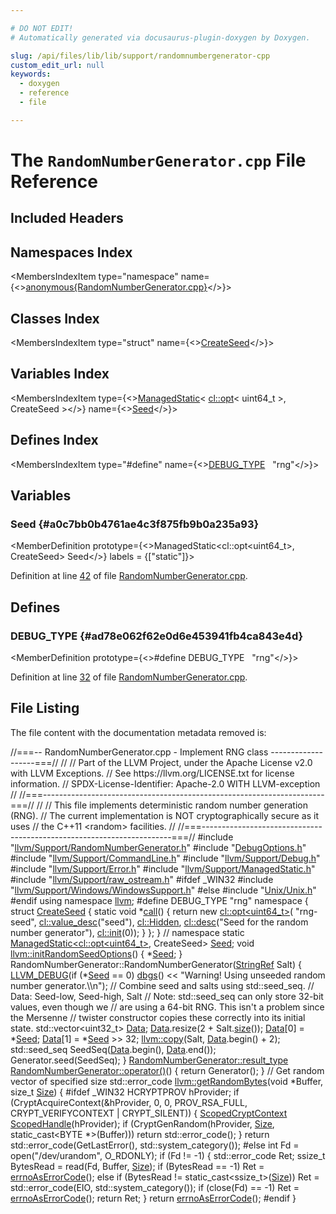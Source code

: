 ```yaml
---

# DO NOT EDIT!
# Automatically generated via docusaurus-plugin-doxygen by Doxygen.

slug: /api/files/lib/lib/support/randomnumbergenerator-cpp
custom_edit_url: null
keywords:
  - doxygen
  - reference
  - file

---
```





# The `RandomNumberGenerator.cpp` File Reference

<DoxygenPage pluginConfig={pluginConfig}>



## Included Headers

<IncludesList>
<IncludesListItem
  filePath="llvm/Support/RandomNumberGenerator.h"
  permalink="/docs/api/files/include/include/llvm/include/llvm/support/randomnumbergenerator-h"
  isLocal="true" />
<IncludesListItem
  filePath="DebugOptions.h"
  permalink="/docs/api/files/lib/lib/support/debugoptions-h"
  isLocal="true" />
<IncludesListItem
  filePath="llvm/Support/CommandLine.h"
  permalink="/docs/api/files/include/include/llvm/include/llvm/support/commandline-h"
  isLocal="true" />
<IncludesListItem
  filePath="llvm/Support/Debug.h"
  permalink="/docs/api/files/include/include/llvm/include/llvm/support/debug-h"
  isLocal="true" />
<IncludesListItem
  filePath="llvm/Support/Error.h"
  permalink="/docs/api/files/include/include/llvm/include/llvm/support/error-h"
  isLocal="true" />
<IncludesListItem
  filePath="llvm/Support/ManagedStatic.h"
  permalink="/docs/api/files/include/include/llvm/include/llvm/support/managedstatic-h"
  isLocal="true" />
<IncludesListItem
  filePath="llvm/Support/raw_ostream.h"
  permalink="/docs/api/files/include/include/llvm/include/llvm/support/raw-ostream-h"
  isLocal="true" />
<IncludesListItem
  filePath="Unix/Unix.h"
  permalink="/docs/api/files/lib/lib/support/lib/support/unix/unix-h"
  isLocal="true" />
</IncludesList>

## Namespaces Index

<MembersIndex>

<MembersIndexItem
  type="namespace"
  name={<><a href="/docs/api/namespaces/anonymous-randomnumbergenerator-cpp-">anonymous&#123;RandomNumberGenerator.cpp&#125;</a></>}>
</MembersIndexItem>

</MembersIndex>

## Classes Index

<MembersIndex>

<MembersIndexItem
  type="struct"
  name={<><a href="/docs/api/structs/anonymous-namespace-randomnumbergenerator-cpp-/createseed">CreateSeed</a></>}>
</MembersIndexItem>

</MembersIndex>

## Variables Index

<MembersIndex>

<MembersIndexItem
  type={<><a href="/docs/api/classes/llvm/managedstatic">ManagedStatic</a>&lt; <a href="/docs/api/classes/llvm/cl/opt">cl::opt</a>&lt; uint64&#95;t &gt;, CreateSeed &gt;</>}
  name={<><a href="#a0c7bb0b4761ae4c3f875fb9b0a235a93">Seed</a></>}>
</MembersIndexItem>

</MembersIndex>

## Defines Index

<MembersIndex>

<MembersIndexItem
  type="#define"
  name={<><a href="#ad78e062f62e0d6e453941fb4ca843e4d">DEBUG&#95;TYPE</a>&nbsp;&nbsp;&nbsp;&quot;rng&quot;</>}>
</MembersIndexItem>

</MembersIndex>


<SectionDefinition>

## Variables

### Seed {#a0c7bb0b4761ae4c3f875fb9b0a235a93}

<MemberDefinition
  prototype={<>ManagedStatic&lt;cl::opt&lt;uint64&#95;t&gt;, CreateSeed&gt; Seed</>}
  labels = {["static"]}>

Definition at line <a href="#l00042">42</a> of file <a href="/docs/api/files/lib/lib/support/randomnumbergenerator-cpp">RandomNumberGenerator.cpp</a>.
</MemberDefinition>

</SectionDefinition>

<SectionDefinition>

## Defines

### DEBUG&#95;TYPE {#ad78e062f62e0d6e453941fb4ca843e4d}

<MemberDefinition
  prototype={<>#define DEBUG&#95;TYPE&nbsp;&nbsp;&nbsp;&quot;rng&quot;</>}>

Definition at line <a href="#l00032">32</a> of file <a href="/docs/api/files/lib/lib/support/randomnumbergenerator-cpp">RandomNumberGenerator.cpp</a>.
</MemberDefinition>

</SectionDefinition>

## File Listing

The file content with the documentation metadata removed is:

<ProgramListing>

<Link id="l00001" /><CodeLine lineNumber="1"><span class="doxyHighlightComment">//===-- RandomNumberGenerator.cpp - Implement RNG class -------------------===//</span></CodeLine>
<Link id="l00002" /><CodeLine lineNumber="2"><span class="doxyHighlightComment">//</span></CodeLine>
<Link id="l00003" /><CodeLine lineNumber="3"><span class="doxyHighlightComment">// Part of the LLVM Project, under the Apache License v2.0 with LLVM Exceptions.</span></CodeLine>
<Link id="l00004" /><CodeLine lineNumber="4"><span class="doxyHighlightComment">// See https://llvm.org/LICENSE.txt for license information.</span></CodeLine>
<Link id="l00005" /><CodeLine lineNumber="5"><span class="doxyHighlightComment">// SPDX-License-Identifier: Apache-2.0 WITH LLVM-exception</span></CodeLine>
<Link id="l00006" /><CodeLine lineNumber="6"><span class="doxyHighlightComment">//</span></CodeLine>
<Link id="l00007" /><CodeLine lineNumber="7"><span class="doxyHighlightComment">//===----------------------------------------------------------------------===//</span></CodeLine>
<Link id="l00008" /><CodeLine lineNumber="8"><span class="doxyHighlightComment">//</span></CodeLine>
<Link id="l00009" /><CodeLine lineNumber="9"><span class="doxyHighlightComment">// This file implements deterministic random number generation (RNG).</span></CodeLine>
<Link id="l00010" /><CodeLine lineNumber="10"><span class="doxyHighlightComment">// The current implementation is NOT cryptographically secure as it uses</span></CodeLine>
<Link id="l00011" /><CodeLine lineNumber="11"><span class="doxyHighlightComment">// the C++11 &lt;random&gt; facilities.</span></CodeLine>
<Link id="l00012" /><CodeLine lineNumber="12"><span class="doxyHighlightComment">//</span></CodeLine>
<Link id="l00013" /><CodeLine lineNumber="13"><span class="doxyHighlightComment">//===----------------------------------------------------------------------===//</span></CodeLine>
<Link id="l00014" /><CodeLine lineNumber="14"></CodeLine>
<Link id="l00015" /><CodeLine lineNumber="15"><span class="doxyHighlightPreprocessor">#include &quot;<a href="/docs/api/files/include/include/llvm/include/llvm/support/randomnumbergenerator-h">llvm/Support/RandomNumberGenerator.h</a>&quot;</span></CodeLine>
<Link id="l00016" /><CodeLine lineNumber="16"></CodeLine>
<Link id="l00017" /><CodeLine lineNumber="17"><span class="doxyHighlightPreprocessor">#include &quot;<a href="/docs/api/files/lib/lib/support/debugoptions-h">DebugOptions.h</a>&quot;</span></CodeLine>
<Link id="l00018" /><CodeLine lineNumber="18"></CodeLine>
<Link id="l00019" /><CodeLine lineNumber="19"><span class="doxyHighlightPreprocessor">#include &quot;<a href="/docs/api/files/include/include/llvm/include/llvm/support/commandline-h">llvm/Support/CommandLine.h</a>&quot;</span></CodeLine>
<Link id="l00020" /><CodeLine lineNumber="20"><span class="doxyHighlightPreprocessor">#include &quot;<a href="/docs/api/files/include/include/llvm/include/llvm/support/debug-h">llvm/Support/Debug.h</a>&quot;</span></CodeLine>
<Link id="l00021" /><CodeLine lineNumber="21"><span class="doxyHighlightPreprocessor">#include &quot;<a href="/docs/api/files/include/include/llvm/include/llvm/support/error-h">llvm/Support/Error.h</a>&quot;</span></CodeLine>
<Link id="l00022" /><CodeLine lineNumber="22"><span class="doxyHighlightPreprocessor">#include &quot;<a href="/docs/api/files/include/include/llvm/include/llvm/support/managedstatic-h">llvm/Support/ManagedStatic.h</a>&quot;</span></CodeLine>
<Link id="l00023" /><CodeLine lineNumber="23"><span class="doxyHighlightPreprocessor">#include &quot;<a href="/docs/api/files/include/include/llvm/include/llvm/support/raw-ostream-h">llvm/Support/raw&#95;ostream.h</a>&quot;</span></CodeLine>
<Link id="l00024" /><CodeLine lineNumber="24"><span class="doxyHighlightPreprocessor">#ifdef &#95;WIN32</span></CodeLine>
<Link id="l00025" /><CodeLine lineNumber="25"><span class="doxyHighlightPreprocessor">#include &quot;<a href="/docs/api/files/include/include/llvm/include/llvm/support/include/llvm/support/windows/windowssupport-h">llvm/Support/Windows/WindowsSupport.h</a>&quot;</span></CodeLine>
<Link id="l00026" /><CodeLine lineNumber="26"><span class="doxyHighlightPreprocessor">#else</span></CodeLine>
<Link id="l00027" /><CodeLine lineNumber="27"><span class="doxyHighlightPreprocessor">#include &quot;<a href="/docs/api/files/lib/lib/support/lib/support/unix/unix-h">Unix/Unix.h</a>&quot;</span></CodeLine>
<Link id="l00028" /><CodeLine lineNumber="28"><span class="doxyHighlightPreprocessor">#endif</span></CodeLine>
<Link id="l00029" /><CodeLine lineNumber="29"></CodeLine>
<Link id="l00030" /><CodeLine lineNumber="30"><span class="doxyHighlightKeyword">using namespace </span><span class="doxyHighlight"><a href="/docs/api/namespaces/llvm">llvm</a>;</span></CodeLine>
<Link id="l00031" /><CodeLine lineNumber="31"></CodeLine>
<Link id="l00032" /><CodeLine lineNumber="32" lineLink="#ad78e062f62e0d6e453941fb4ca843e4d"><span class="doxyHighlightPreprocessor">#define DEBUG&#95;TYPE &quot;rng&quot;</span></CodeLine>
<Link id="l00033" /><CodeLine lineNumber="33" lineLink="/docs/api/namespaces/anonymous-randomnumbergenerator-cpp-"><span class="doxyHighlightKeyword">namespace </span><span class="doxyHighlight">&#123;</span></CodeLine>
<Link id="l00034" /><CodeLine lineNumber="34" lineLink="/docs/api/structs/anonymous-namespace-randomnumbergenerator-cpp-/createseed"><span class="doxyHighlightKeyword">struct </span><span class="doxyHighlight"><a href="/docs/api/structs/anonymous-namespace-randomnumbergenerator-cpp-/createseed">CreateSeed</a> &#123;</span></CodeLine>
<Link id="l00035" /><CodeLine lineNumber="35" lineLink="/docs/api/structs/anonymous-namespace-randomnumbergenerator-cpp-/createseed/#ac72070b8da4b470e4c819f10b1e595db"><span class="doxyHighlight">  </span><span class="doxyHighlightKeyword">static</span><span class="doxyHighlight"> </span><span class="doxyHighlightKeywordType">void</span><span class="doxyHighlight"> &#42;<a href="/docs/api/structs/anonymous-namespace-randomnumbergenerator-cpp-/createseed/#ac72070b8da4b470e4c819f10b1e595db">call</a>() &#123;</span></CodeLine>
<Link id="l00036" /><CodeLine lineNumber="36"><span class="doxyHighlight">    </span><span class="doxyHighlightKeywordFlow">return</span><span class="doxyHighlight"> </span><span class="doxyHighlightKeyword">new</span><span class="doxyHighlight"> <a href="/docs/api/classes/llvm/cl/opt">cl::opt&lt;uint64&#95;t&gt;</a>(</span></CodeLine>
<Link id="l00037" /><CodeLine lineNumber="37"><span class="doxyHighlight">        </span><span class="doxyHighlightStringLiteral">&quot;rng-seed&quot;</span><span class="doxyHighlight">, <a href="/docs/api/structs/llvm/cl/value-desc">cl::value&#95;desc</a>(</span><span class="doxyHighlightStringLiteral">&quot;seed&quot;</span><span class="doxyHighlight">), <a href="/docs/api/namespaces/llvm/cl/#a68075925a54790e71ca790e1d4f21a40a263ac008d8d31f13ce460395fc4cf7e6">cl::Hidden</a>,</span></CodeLine>
<Link id="l00038" /><CodeLine lineNumber="38"><span class="doxyHighlight">        <a href="/docs/api/structs/llvm/cl/desc">cl::desc</a>(</span><span class="doxyHighlightStringLiteral">&quot;Seed for the random number generator&quot;</span><span class="doxyHighlight">), <a href="/docs/api/namespaces/llvm/cl/#ac12e6a8f3a1b511f0dee2ed6de0ae806">cl::init</a>(0));</span></CodeLine>
<Link id="l00039" /><CodeLine lineNumber="39"><span class="doxyHighlight">  &#125;</span></CodeLine>
<Link id="l00040" /><CodeLine lineNumber="40"><span class="doxyHighlight">&#125;;</span></CodeLine>
<Link id="l00041" /><CodeLine lineNumber="41"><span class="doxyHighlight">&#125; </span><span class="doxyHighlightComment">// namespace</span></CodeLine>
<Link id="l00042" /><CodeLine lineNumber="42" lineLink="#a0c7bb0b4761ae4c3f875fb9b0a235a93"><span class="doxyHighlightKeyword">static</span><span class="doxyHighlight"> <a href="/docs/api/classes/llvm/managedstatic">ManagedStatic&lt;cl::opt&lt;uint64&#95;t&gt;</a>, CreateSeed&gt; <a href="#a0c7bb0b4761ae4c3f875fb9b0a235a93">Seed</a>;</span></CodeLine>
<Link id="l00043" /><CodeLine lineNumber="43" lineLink="/docs/api/namespaces/llvm/#aa631c524fdedeed39b78ca7113ee525c"><span class="doxyHighlightKeywordType">void</span><span class="doxyHighlight"> <a href="/docs/api/namespaces/llvm/#aa631c524fdedeed39b78ca7113ee525c">llvm::initRandomSeedOptions</a>() &#123; &#42;<a href="#a0c7bb0b4761ae4c3f875fb9b0a235a93">Seed</a>; &#125;</span></CodeLine>
<Link id="l00044" /><CodeLine lineNumber="44"></CodeLine>
<Link id="l00045" /><CodeLine lineNumber="45"><span class="doxyHighlight">RandomNumberGenerator::RandomNumberGenerator(<a href="/docs/api/classes/llvm/stringref">StringRef</a> Salt) &#123;</span></CodeLine>
<Link id="l00046" /><CodeLine lineNumber="46"><span class="doxyHighlight">  <a href="/docs/api/files/include/include/llvm/include/llvm/support/debug-h/#a196897517069dda1bdb549e24468f7d7">LLVM&#95;DEBUG</a>(</span><span class="doxyHighlightKeywordFlow">if</span><span class="doxyHighlight"> (&#42;<a href="#a0c7bb0b4761ae4c3f875fb9b0a235a93">Seed</a> == 0) <a href="/docs/api/namespaces/llvm/#a7c46c742c31be54870e2038048e6b391">dbgs</a>()</span></CodeLine>
<Link id="l00047" /><CodeLine lineNumber="47"><span class="doxyHighlight">             &lt;&lt; </span><span class="doxyHighlightStringLiteral">&quot;Warning! Using unseeded random number generator.\\n&quot;</span><span class="doxyHighlight">);</span></CodeLine>
<Link id="l00048" /><CodeLine lineNumber="48"></CodeLine>
<Link id="l00049" /><CodeLine lineNumber="49"><span class="doxyHighlight">  </span><span class="doxyHighlightComment">// Combine seed and salts using std::seed&#95;seq.</span></CodeLine>
<Link id="l00050" /><CodeLine lineNumber="50"><span class="doxyHighlight">  </span><span class="doxyHighlightComment">// Data: Seed-low, Seed-high, Salt</span></CodeLine>
<Link id="l00051" /><CodeLine lineNumber="51"><span class="doxyHighlight">  </span><span class="doxyHighlightComment">// Note: std::seed&#95;seq can only store 32-bit values, even though we</span></CodeLine>
<Link id="l00052" /><CodeLine lineNumber="52"><span class="doxyHighlight">  </span><span class="doxyHighlightComment">// are using a 64-bit RNG. This isn&#39;t a problem since the Mersenne</span></CodeLine>
<Link id="l00053" /><CodeLine lineNumber="53"><span class="doxyHighlight">  </span><span class="doxyHighlightComment">// twister constructor copies these correctly into its initial state.</span></CodeLine>
<Link id="l00054" /><CodeLine lineNumber="54"><span class="doxyHighlight">  std::vector&lt;uint32&#95;t&gt; <a href="/docs/api/namespaces/llvm/#aa20539e89704d20b98b97e9c3feac934">Data</a>;</span></CodeLine>
<Link id="l00055" /><CodeLine lineNumber="55"><span class="doxyHighlight">  <a href="/docs/api/namespaces/llvm/#aa20539e89704d20b98b97e9c3feac934">Data</a>.resize(2 + Salt.<a href="/docs/api/classes/llvm/stringref/#a5db9240c74644c67759dd0f901fc3c7d">size</a>());</span></CodeLine>
<Link id="l00056" /><CodeLine lineNumber="56"><span class="doxyHighlight">  <a href="/docs/api/namespaces/llvm/#aa20539e89704d20b98b97e9c3feac934">Data</a>&#91;0&#93; = &#42;<a href="#a0c7bb0b4761ae4c3f875fb9b0a235a93">Seed</a>;</span></CodeLine>
<Link id="l00057" /><CodeLine lineNumber="57"><span class="doxyHighlight">  <a href="/docs/api/namespaces/llvm/#aa20539e89704d20b98b97e9c3feac934">Data</a>&#91;1&#93; = &#42;<a href="#a0c7bb0b4761ae4c3f875fb9b0a235a93">Seed</a> &gt;&gt; 32;</span></CodeLine>
<Link id="l00058" /><CodeLine lineNumber="58"></CodeLine>
<Link id="l00059" /><CodeLine lineNumber="59"><span class="doxyHighlight">  <a href="/docs/api/namespaces/llvm/#abb650e853db0ddbb60411b885c499737">llvm::copy</a>(Salt, <a href="/docs/api/namespaces/llvm/#aa20539e89704d20b98b97e9c3feac934">Data</a>.begin() + 2);</span></CodeLine>
<Link id="l00060" /><CodeLine lineNumber="60"></CodeLine>
<Link id="l00061" /><CodeLine lineNumber="61"><span class="doxyHighlight">  std::seed&#95;seq SeedSeq(<a href="/docs/api/namespaces/llvm/#aa20539e89704d20b98b97e9c3feac934">Data</a>.begin(), <a href="/docs/api/namespaces/llvm/#aa20539e89704d20b98b97e9c3feac934">Data</a>.end());</span></CodeLine>
<Link id="l00062" /><CodeLine lineNumber="62"><span class="doxyHighlight">  Generator.seed(SeedSeq);</span></CodeLine>
<Link id="l00063" /><CodeLine lineNumber="63"><span class="doxyHighlight">&#125;</span></CodeLine>
<Link id="l00064" /><CodeLine lineNumber="64"></CodeLine>
<Link id="l00065" /><CodeLine lineNumber="65" lineLink="/docs/api/classes/llvm/randomnumbergenerator/#af71ce67593cd6a5685d76c9a3afdb962"><span class="doxyHighlight"><a href="/docs/api/classes/llvm/randomnumbergenerator/#a75f834996d1b013470833718e8985130">RandomNumberGenerator::result&#95;type</a> <a href="/docs/api/classes/llvm/randomnumbergenerator/#af71ce67593cd6a5685d76c9a3afdb962">RandomNumberGenerator::operator()</a>() &#123;</span></CodeLine>
<Link id="l00066" /><CodeLine lineNumber="66"><span class="doxyHighlight">  </span><span class="doxyHighlightKeywordFlow">return</span><span class="doxyHighlight"> Generator();</span></CodeLine>
<Link id="l00067" /><CodeLine lineNumber="67"><span class="doxyHighlight">&#125;</span></CodeLine>
<Link id="l00068" /><CodeLine lineNumber="68"></CodeLine>
<Link id="l00069" /><CodeLine lineNumber="69"><span class="doxyHighlightComment">// Get random vector of specified size</span></CodeLine>
<Link id="l00070" /><CodeLine lineNumber="70" lineLink="/docs/api/namespaces/llvm/#ab013f57f6d86e51832c8f851a3112f7f"><span class="doxyHighlight">std::error&#95;code <a href="/docs/api/namespaces/llvm/#ab013f57f6d86e51832c8f851a3112f7f">llvm::getRandomBytes</a>(</span><span class="doxyHighlightKeywordType">void</span><span class="doxyHighlight"> &#42;Buffer, </span><span class="doxyHighlightKeywordType">size&#95;t</span><span class="doxyHighlight"> <a href="/docs/api/files/lib/lib/analysis/inlineorder-cpp/#a7ee6f0cb51c3b9056199e9a0001fe8c3a6f6cb72d544962fa333e2e34ce64f719">Size</a>) &#123;</span></CodeLine>
<Link id="l00071" /><CodeLine lineNumber="71"><span class="doxyHighlightPreprocessor">#ifdef &#95;WIN32</span></CodeLine>
<Link id="l00072" /><CodeLine lineNumber="72"><span class="doxyHighlight">  HCRYPTPROV hProvider;</span></CodeLine>
<Link id="l00073" /><CodeLine lineNumber="73"><span class="doxyHighlight">  </span><span class="doxyHighlightKeywordFlow">if</span><span class="doxyHighlight"> (CryptAcquireContext(&amp;hProvider, 0, 0, PROV&#95;RSA&#95;FULL,</span></CodeLine>
<Link id="l00074" /><CodeLine lineNumber="74"><span class="doxyHighlight">                           CRYPT&#95;VERIFYCONTEXT | CRYPT&#95;SILENT)) &#123;</span></CodeLine>
<Link id="l00075" /><CodeLine lineNumber="75"><span class="doxyHighlight">    <a href="/docs/api/namespaces/llvm/#a29f3def618306fccb8e036f936a67771">ScopedCryptContext</a> <a href="/docs/api/classes/llvm/scopedhandle">ScopedHandle</a>(hProvider);</span></CodeLine>
<Link id="l00076" /><CodeLine lineNumber="76"><span class="doxyHighlight">    </span><span class="doxyHighlightKeywordFlow">if</span><span class="doxyHighlight"> (CryptGenRandom(hProvider, <a href="/docs/api/files/lib/lib/analysis/inlineorder-cpp/#a7ee6f0cb51c3b9056199e9a0001fe8c3a6f6cb72d544962fa333e2e34ce64f719">Size</a>, </span><span class="doxyHighlightKeyword">static&#95;cast&lt;</span><span class="doxyHighlight">BYTE &#42;</span><span class="doxyHighlightKeyword">&gt;</span><span class="doxyHighlight">(Buffer)))</span></CodeLine>
<Link id="l00077" /><CodeLine lineNumber="77"><span class="doxyHighlight">      </span><span class="doxyHighlightKeywordFlow">return</span><span class="doxyHighlight"> std::error&#95;code();</span></CodeLine>
<Link id="l00078" /><CodeLine lineNumber="78"><span class="doxyHighlight">  &#125;</span></CodeLine>
<Link id="l00079" /><CodeLine lineNumber="79"><span class="doxyHighlight">  </span><span class="doxyHighlightKeywordFlow">return</span><span class="doxyHighlight"> std::error&#95;code(GetLastError(), std::system&#95;category());</span></CodeLine>
<Link id="l00080" /><CodeLine lineNumber="80"><span class="doxyHighlightPreprocessor">#else</span></CodeLine>
<Link id="l00081" /><CodeLine lineNumber="81"><span class="doxyHighlight">  </span><span class="doxyHighlightKeywordType">int</span><span class="doxyHighlight"> Fd = open(</span><span class="doxyHighlightStringLiteral">&quot;/dev/urandom&quot;</span><span class="doxyHighlight">, O&#95;RDONLY);</span></CodeLine>
<Link id="l00082" /><CodeLine lineNumber="82"><span class="doxyHighlight">  </span><span class="doxyHighlightKeywordFlow">if</span><span class="doxyHighlight"> (Fd != -1) &#123;</span></CodeLine>
<Link id="l00083" /><CodeLine lineNumber="83"><span class="doxyHighlight">    std::error&#95;code Ret;</span></CodeLine>
<Link id="l00084" /><CodeLine lineNumber="84"><span class="doxyHighlight">    ssize&#95;t BytesRead = read(Fd, Buffer, <a href="/docs/api/files/lib/lib/analysis/inlineorder-cpp/#a7ee6f0cb51c3b9056199e9a0001fe8c3a6f6cb72d544962fa333e2e34ce64f719">Size</a>);</span></CodeLine>
<Link id="l00085" /><CodeLine lineNumber="85"><span class="doxyHighlight">    </span><span class="doxyHighlightKeywordFlow">if</span><span class="doxyHighlight"> (BytesRead == -1)</span></CodeLine>
<Link id="l00086" /><CodeLine lineNumber="86"><span class="doxyHighlight">      Ret = <a href="/docs/api/namespaces/llvm/#ae075c94db10b09d6d5876d32219eaf0d">errnoAsErrorCode</a>();</span></CodeLine>
<Link id="l00087" /><CodeLine lineNumber="87"><span class="doxyHighlight">    </span><span class="doxyHighlightKeywordFlow">else</span><span class="doxyHighlight"> </span><span class="doxyHighlightKeywordFlow">if</span><span class="doxyHighlight"> (BytesRead != </span><span class="doxyHighlightKeyword">static&#95;cast&lt;</span><span class="doxyHighlight">ssize&#95;t</span><span class="doxyHighlightKeyword">&gt;</span><span class="doxyHighlight">(<a href="/docs/api/files/lib/lib/analysis/inlineorder-cpp/#a7ee6f0cb51c3b9056199e9a0001fe8c3a6f6cb72d544962fa333e2e34ce64f719">Size</a>))</span></CodeLine>
<Link id="l00088" /><CodeLine lineNumber="88"><span class="doxyHighlight">      Ret = std::error&#95;code(EIO, std::system&#95;category());</span></CodeLine>
<Link id="l00089" /><CodeLine lineNumber="89"><span class="doxyHighlight">    </span><span class="doxyHighlightKeywordFlow">if</span><span class="doxyHighlight"> (close(Fd) == -1)</span></CodeLine>
<Link id="l00090" /><CodeLine lineNumber="90"><span class="doxyHighlight">      Ret = <a href="/docs/api/namespaces/llvm/#ae075c94db10b09d6d5876d32219eaf0d">errnoAsErrorCode</a>();</span></CodeLine>
<Link id="l00091" /><CodeLine lineNumber="91"></CodeLine>
<Link id="l00092" /><CodeLine lineNumber="92"><span class="doxyHighlight">    </span><span class="doxyHighlightKeywordFlow">return</span><span class="doxyHighlight"> Ret;</span></CodeLine>
<Link id="l00093" /><CodeLine lineNumber="93"><span class="doxyHighlight">  &#125;</span></CodeLine>
<Link id="l00094" /><CodeLine lineNumber="94"><span class="doxyHighlight">  </span><span class="doxyHighlightKeywordFlow">return</span><span class="doxyHighlight"> <a href="/docs/api/namespaces/llvm/#ae075c94db10b09d6d5876d32219eaf0d">errnoAsErrorCode</a>();</span></CodeLine>
<Link id="l00095" /><CodeLine lineNumber="95"><span class="doxyHighlightPreprocessor">#endif</span></CodeLine>
<Link id="l00096" /><CodeLine lineNumber="96"><span class="doxyHighlight">&#125;</span></CodeLine>

</ProgramListing>


</DoxygenPage>
